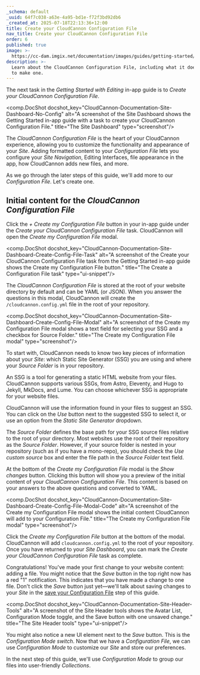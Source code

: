 ```yaml
---
_schema: default
_uuid: 64f7c038-a63e-4a95-bd1e-f72f3bd92db6
_created_at: 2025-07-18T22:13:36+12:00
title: Create your CloudCannon Configuration File
nav_title: Create your CloudCannon Configuration File
order: 6
published: true
image: >-
  https://cc-dam.imgix.net/documentation/images/guides/getting-started/guide-thumbnails/CloudCannon-Getting-Started-Thumbnail-Universal.png
description: >-
  Learn about the CloudCannon Configuration File, including what it does and how
  to make one.
---
```

The next task in the *Getting Started with Editing* in-app guide is to *Create your CloudCannon Configuration File*.

<comp.DocShot docshot_key="CloudCannon-Documentation-Site-Dashboard-No-Config" alt="A screenshot of the Site Dashboard shows the Getting Started in-app guide with a task to create your CloudCannon Configuration File." title="The Site Dashboard" type="screenshot"/>

The *CloudCannon Configuration File* is the heart of your CloudCannon experience, allowing you to customize the functionality and appearance of your *Site*. Adding formatted content to your *Configuration File* lets you configure your *Site Navigation*, Editing Interfaces, file appearance in the app, how CloudCannon adds new files, and more.

As we go through the later steps of this guide, we'll add more to our *Configuration File*. Let's create one.

## Initial content for the *CloudCannon Configuration File*

Click the *\+ Create my Configuration File* button in your in-app guide under the *Create your CloudCannon Configuration File* task. CloudCannon will open the *Create my Configuration File* modal.

<comp.DocShot docshot_key="CloudCannon-Documentation-Site-Dashboard-Create-Config-File-Task" alt="A screenshot of the Create your CloudCannon Configuration File task from the Getting Started in-app guide shows the Create my Configuration File button." title="The Create a Configuration File task" type="ui-snippet"/>

The *CloudCannon Configuration File* is stored at the root of your website directory by default and can be YAML (or JSON). When you answer the questions in this modal, CloudCannon will create the `/cloudcannon.config.yml` file in the root of your repository.

<comp.DocShot docshot_key="CloudCannon-Documentation-Site-Dashboard-Create-Config-File-Modal" alt="A screenshot of the Create my Configuration File modal shows a text field for selecting your SSG and a checkbox for Source Folder." title="The Create my Configuration File modal" type="screenshot"/>

To start with, CloudCannon needs to know two key pieces of information about your *Site*: which Static Site Generator (SSG) you are using and where your *Source Folder* is in your repository.

An SSG is a tool for generating a static HTML website from your files. CloudCannon supports various SSGs, from Astro, Eleventy, and Hugo to Jekyll, MkDocs, and Lume. You can choose whichever SSG is appropriate for your website files.

CloudCannon will use the information found in your files to suggest an SSG. You can click on the *Use* button next to the suggested SSG to select it, or use an option from the *Static Site Generator* dropdown.

The *Source Folder* defines the base path for your SSG source files relative to the root of your directory. Most websites use the root of their repository as the *Source Folder*. However, if your source folder is nested in your repository (such as if you have a mono-repo), you should check the *Use custom source* box and enter the file path in the *Source Folder* text field.

At the bottom of the *Create my Configuration File* modal is the *Show changes* button. Clicking this button will show you a preview of the initial content of your *CloudCannon Configuration File*. This content is based on your answers to the above questions and converted to YAML.

<comp.DocShot docshot_key="CloudCannon-Documentation-Site-Dashboard-Create-Config-File-Modal-Code" alt="A screenshot of the Create my Configuration File modal shows the initial content CloudCannon will add to your Configuration File." title="The Create my Configuration File modal" type="screenshot"/>

Click the *Create my Configuration File* button at the bottom of the modal. CloudCannon will add `cloudcannon.config.yml` to the root of your repository. Once you have returned to your *Site Dashboard*, you can mark the *Create your CloudCannon Configuration File* task as complete.

Congratulations! You've made your first change to your website content: adding a file. You might notice that the *Save* button in the top right now has a red "1" notification. This indicates that you have made a change to one file. Don't click the *Save* button just yet—we'll talk about saving changes to your *Site* in the [save your Configuration File](/documentation/guides/getting-started-with-editing/save-your-configuration-file/) step of this guide.

<comp.DocShot docshot_key="CloudCannon-Documentation-Site-Header-Tools" alt="A screenshot of the Site Header tools shows the Avatar List, Configuration Mode toggle, and the Save button with one unsaved change." title="The Site Header tools" type="ui-snippet"/>

You might also notice a new UI element next to the *Save* button. This is the *Configuration Mode switch*. Now that we have a *Configuration File*, we can use *Configuration Mode* to customize our *Site* and store our preferences.

In the next step of this guide, we'll use *Configuration Mode* to group our files into user-friendly *Collections*.